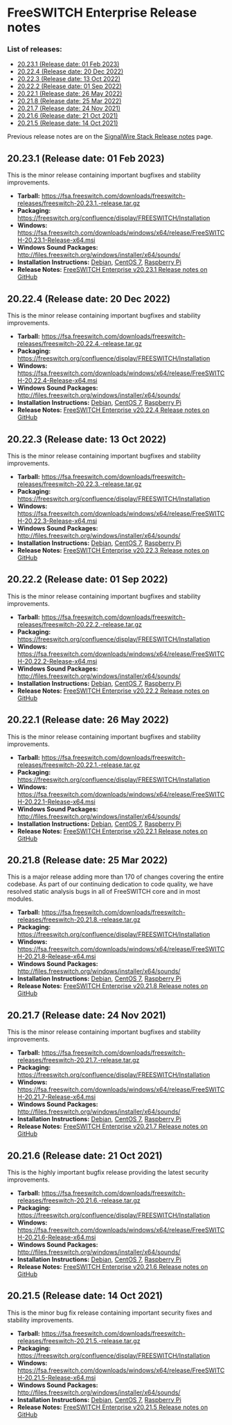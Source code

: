 
# FreeSWITCH Enterprise Release notes 

 

### List of releases:

* [20.23.1 (Release date: 01 Feb 2023)](#20231-release-date-01-feb-2023)
* [20.22.4 (Release date: 20 Dec 2022)](#20224-release-date-20-dec-2022)
* [20.22.3 (Release date: 13 Oct 2022)](#20223-release-date-13-oct-2022)
* [20.22.2 (Release date: 01 Sep 2022)](#20222-release-date-01-sep-2022)
* [20.22.1 (Release date: 26 May 2022)](#20221-release-date-26-may-2022)
* [20.21.8 (Release date: 25 Mar 2022)](#20218-release-date-25-mar-2022)
* [20.21.7 (Release date: 24 Nov 2021)](#20217-release-date-24-nov-2021)
* [20.21.6 (Release date: 21 Oct 2021)](#20223-release-date-13-oct-2022)
* [20.21.5 (Release date: 14 Oct 2021)](#20223-release-date-13-oct-2022)

Previous release notes are on the [SignalWire Stack Release notes](./SignalWire-Stack-Release-notes_19595529.mdx#list-of-releases) page.

## 20.23.1 (Release date: 01 Feb 2023)

This is the minor release containing important bugfixes and stability improvements.

* **Tarball:** <https://fsa.freeswitch.com/downloads/freeswitch-releases/freeswitch-20.23.1.-release.tar.gz>
* **Packaging:** <https://freeswitch.org/confluence/display/FREESWITCH/Installation>
* **Windows:** <https://fsa.freeswitch.com/downloads/windows/x64/release/FreeSWITCH-20.23.1-Release-x64.msi>
* **Windows Sound Packages:** <http://files.freeswitch.org/windows/installer/x64/sounds/>
* **Installation Instructions:** [Debian](../Installation/Linux/Deprecated-Installation-Instructions/27590677.mdx#about), [CentOS 7](../Installation/Linux/Deprecated-Installation-Instructions/CentOS-7-and-RHEL-7-for-FreeSWITCH-Enterprise_27590673.mdx#about), [Raspberry Pi](../Installation/Raspberry-Pi-for-SignalWire-STACK_27590708.mdx#about)
* **Release Notes:** [FreeSWITCH Enterprise v20.23.1 Release notes on GitHub](https://github.com/signalwire/stack/releases/tag/v20.23.1)

## 20.22.4 (Release date: 20 Dec 2022)

This is the minor release containing important bugfixes and stability improvements.

* **Tarball:** <https://fsa.freeswitch.com/downloads/freeswitch-releases/freeswitch-20.22.4.-release.tar.gz>
* **Packaging:** <https://freeswitch.org/confluence/display/FREESWITCH/Installation>
* **Windows:** <https://fsa.freeswitch.com/downloads/windows/x64/release/FreeSWITCH-20.22.4-Release-x64.msi>
* **Windows Sound Packages:** <http://files.freeswitch.org/windows/installer/x64/sounds/>
* **Installation Instructions:** [Debian](../Installation/Linux/Deprecated-Installation-Instructions/27590677.mdx#about), [CentOS 7](../Installation/Linux/Deprecated-Installation-Instructions/CentOS-7-and-RHEL-7-for-FreeSWITCH-Enterprise_27590673.mdx#about), [Raspberry Pi](../Installation/Raspberry-Pi-for-SignalWire-STACK_27590708.mdx#about)
* **Release Notes:** [FreeSWITCH Enterprise v20.22.4 Release notes on GitHub](https://github.com/signalwire/stack/releases/tag/v20.22.4)

## 20.22.3 (Release date: 13 Oct 2022)

This is the minor release containing important bugfixes and stability improvements.

* **Tarball:** <https://fsa.freeswitch.com/downloads/freeswitch-releases/freeswitch-20.22.3.-release.tar.gz>
* **Packaging:** <https://freeswitch.org/confluence/display/FREESWITCH/Installation>
* **Windows:** <https://fsa.freeswitch.com/downloads/windows/x64/release/FreeSWITCH-20.22.3-Release-x64.msi>
* **Windows Sound Packages:** <http://files.freeswitch.org/windows/installer/x64/sounds/>
* **Installation Instructions:** [Debian](../Installation/Linux/Deprecated-Installation-Instructions/27590677.mdx#about), [CentOS 7](../Installation/Linux/Deprecated-Installation-Instructions/CentOS-7-and-RHEL-7-for-FreeSWITCH-Enterprise_27590673.mdx#about), [Raspberry Pi](../Installation/Raspberry-Pi-for-SignalWire-STACK_27590708.mdx#about)
* **Release Notes:** [FreeSWITCH Enterprise v20.22.3 Release notes on GitHub](https://github.com/signalwire/stack/releases/tag/v20.22.3)

## 20.22.2 (Release date: 01 Sep 2022)

This is the minor release containing important bugfixes and stability improvements.

* **Tarball:** <https://fsa.freeswitch.com/downloads/freeswitch-releases/freeswitch-20.22.2.-release.tar.gz>
* **Packaging:** <https://freeswitch.org/confluence/display/FREESWITCH/Installation>
* **Windows:** <https://fsa.freeswitch.com/downloads/windows/x64/release/FreeSWITCH-20.22.2-Release-x64.msi>
* **Windows Sound Packages:** <http://files.freeswitch.org/windows/installer/x64/sounds/>
* **Installation Instructions:** [Debian](../Installation/Linux/Deprecated-Installation-Instructions/27590677.mdx#about), [CentOS 7](../Installation/Linux/Deprecated-Installation-Instructions/CentOS-7-and-RHEL-7-for-FreeSWITCH-Enterprise_27590673.mdx#about), [Raspberry Pi](../Installation/Raspberry-Pi-for-SignalWire-STACK_27590708.mdx#about)
* **Release Notes:** [FreeSWITCH Enterprise v20.22.2 Release notes on GitHub](https://github.com/signalwire/stack/releases/tag/v20.22.2)

## 20.22.1 (Release date: 26 May 2022)

This is the minor release containing important bugfixes and stability improvements.

* **Tarball:** <https://fsa.freeswitch.com/downloads/freeswitch-releases/freeswitch-20.22.1.-release.tar.gz>
* **Packaging:** <https://freeswitch.org/confluence/display/FREESWITCH/Installation>
* **Windows:** <https://fsa.freeswitch.com/downloads/windows/x64/release/FreeSWITCH-20.22.1-Release-x64.msi>
* **Windows Sound Packages:** <http://files.freeswitch.org/windows/installer/x64/sounds/>
* **Installation Instructions:** [Debian](../Installation/Linux/Deprecated-Installation-Instructions/27590677.mdx#about), [CentOS 7](../Installation/Linux/Deprecated-Installation-Instructions/CentOS-7-and-RHEL-7-for-FreeSWITCH-Enterprise_27590673.mdx#about), [Raspberry Pi](../Installation/Raspberry-Pi-for-SignalWire-STACK_27590708.mdx#about)
* **Release Notes:** [FreeSWITCH Enterprise v20.22.1 Release notes on GitHub](https://github.com/signalwire/stack/releases/tag/v20.22.1)

## 20.21.8 (Release date: 25 Mar 2022)

This is a major release adding more than 170 of changes covering the entire codebase. As part of our continuing dedication to code quality, we have resolved static analysis bugs in all of FreeSWITCH core and in most modules.

* **Tarball:** <https://fsa.freeswitch.com/downloads/freeswitch-releases/freeswitch-20.21.8.-release.tar.gz>
* **Packaging:** <https://freeswitch.org/confluence/display/FREESWITCH/Installation>
* **Windows:** <https://fsa.freeswitch.com/downloads/windows/x64/release/FreeSWITCH-20.21.8-Release-x64.msi>
* **Windows Sound Packages:** <http://files.freeswitch.org/windows/installer/x64/sounds/>
* **Installation Instructions:** [Debian](../Installation/Linux/Deprecated-Installation-Instructions/27590677.mdx#about), [CentOS 7](../Installation/Linux/Deprecated-Installation-Instructions/CentOS-7-and-RHEL-7-for-FreeSWITCH-Enterprise_27590673.mdx#about), [Raspberry Pi](../Installation/Raspberry-Pi-for-SignalWire-STACK_27590708.mdx#about)
* **Release Notes:** [FreeSWITCH Enterprise v20.21.8 Release notes on GitHub](https://github.com/signalwire/stack/releases/tag/v20.21.8)

## 20.21.7 (Release date: 24 Nov 2021)

This is the minor release containing important bugfixes and stability improvements.

* **Tarball:** <https://fsa.freeswitch.com/downloads/freeswitch-releases/freeswitch-20.21.7.-release.tar.gz>
* **Packaging:** <https://freeswitch.org/confluence/display/FREESWITCH/Installation>
* **Windows:** <https://fsa.freeswitch.com/downloads/windows/x64/release/FreeSWITCH-20.21.7-Release-x64.msi>
* **Windows Sound Packages:** <http://files.freeswitch.org/windows/installer/x64/sounds/>
* **Installation Instructions:** [Debian](../Installation/Linux/Deprecated-Installation-Instructions/27590677.mdx#about), [CentOS 7](../Installation/Linux/Deprecated-Installation-Instructions/CentOS-7-and-RHEL-7-for-FreeSWITCH-Enterprise_27590673.mdx#about), [Raspberry Pi](../Installation/Raspberry-Pi-for-SignalWire-STACK_27590708.mdx#about)
* **Release Notes:** [FreeSWITCH Enterprise v20.21.7 Release notes on GitHub](https://github.com/signalwire/stack/releases/tag/v20.21.7)

## 20.21.6 (Release date: 21 Oct 2021)

This is the highly important bugfix release providing the latest security improvements.

* **Tarball:** <https://fsa.freeswitch.com/downloads/freeswitch-releases/freeswitch-20.21.6.-release.tar.gz>
* **Packaging:** <https://freeswitch.org/confluence/display/FREESWITCH/Installation>
* **Windows:** <https://fsa.freeswitch.com/downloads/windows/x64/release/FreeSWITCH-20.21.6-Release-x64.msi>
* **Windows Sound Packages:** <http://files.freeswitch.org/windows/installer/x64/sounds/>
* **Installation Instructions:** [Debian](../Installation/Linux/Deprecated-Installation-Instructions/27590677.mdx#about), [CentOS 7](../Installation/Linux/Deprecated-Installation-Instructions/CentOS-7-and-RHEL-7-for-FreeSWITCH-Enterprise_27590673.mdx#about), [Raspberry Pi](../Installation/Raspberry-Pi-for-SignalWire-STACK_27590708.mdx#about)
* **Release Notes:** [FreeSWITCH Enterprise v20.21.6 Release notes on GitHub](https://github.com/signalwire/stack/releases/tag/v20.21.6)

## 20.21.5 (Release date: 14 Oct 2021)

This is the minor bug fix release containing important security fixes and stability improvements.

* **Tarball:** <https://fsa.freeswitch.com/downloads/freeswitch-releases/freeswitch-20.21.5.-release.tar.gz>
* **Packaging:** <https://freeswitch.org/confluence/display/FREESWITCH/Installation>
* **Windows:** <https://fsa.freeswitch.com/downloads/windows/x64/release/FreeSWITCH-20.21.5-Release-x64.msi>
* **Windows Sound Packages:** <http://files.freeswitch.org/windows/installer/x64/sounds/>
* **Installation Instructions:** [Debian](../Installation/Linux/Deprecated-Installation-Instructions/27590677.mdx#about), [CentOS 7](../Installation/Linux/Deprecated-Installation-Instructions/CentOS-7-and-RHEL-7-for-FreeSWITCH-Enterprise_27590673.mdx#about), [Raspberry Pi](../Installation/Raspberry-Pi-for-SignalWire-STACK_27590708.mdx#about)
* **Release Notes:** [FreeSWITCH Enterprise v20.21.5 Release notes on GitHub](https://github.com/signalwire/stack/releases/tag/v20.21.5)

  

